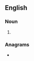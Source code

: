 ==English==

===Noun===
{{head|en|noun plural form}}

# {{plural of|amir|lang=en}}

===Anagrams===
* {{anagrams|en|Maris|Masri|Misra|Samir|raims|simar|sirma}}
